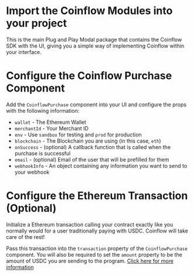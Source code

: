 
<Intro />
<Webpack5 />
<InstallPolygon />
<PolygonWallet />
<InstallCoinflow/>

<ContentBlock filePath="src/App.tsx" highlight="2">

# Import the Coinflow Modules into your project

This is the main Plug and Play Modal package that contains the Coinflow SDK with the UI, giving you a simple way of implementing Coinflow within your interface.

</ContentBlock>

<ContentBlock filePath="src/App.tsx" highlight="55-60">

# Configure the Coinflow Purchase Component

Add the `CoinflowPurchase` component into your UI and configure the props with the following information:

- `wallet` - The Ethereum Wallet
- `merchantId` - Your Merchant ID
- `env` - Use `sandbox` for testing and `prod` for production
- `blockchain` - The Blockchain you are using (in this case, `eth`)
- `onSuccess` - (optional) A callback function that is called when the purchase is successful
- `email` - (optional) Email of the user that will be prefilled for them
- `webhookInfo` - An object containing any information you want to send to your webhook

</ContentBlock>

<ContentBlock filePath="src/App.tsx" highlight="61-62">

# Configure the Ethereum Transaction (Optional)

Initialize a Ethereum transaction calling your contract exactly like you normally would for a user traditionally paying
with USDC. Coinflow will take care of the rest!

Pass this transaction into the `transaction` property of the `CoinflowPurchase` component. You will also be required to set the `amount` property to be
the amount of USDC you are sending to the program. [Click here for more information](https://docs.coinflow.cash/docs/evm)

</ContentBlock>
